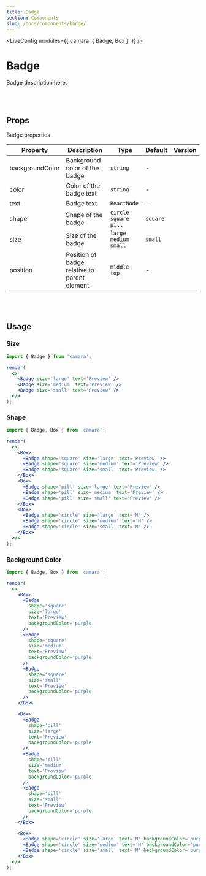 ```yaml
---
title: Badge
section: Components
slug: /docs/components/badge/
---
```



<!-- Define `camara` module as `{ Badge }` -->

<LiveConfig
  modules={{
    camara: { Badge, Box },
  }}
/>

# Badge

Badge description here.

<br></br>

## Props

Badge properties

| Property        | Description                                  | Type                     | Default  | Version |
| --------------- | -------------------------------------------- | ------------------------ | -------- | ------- |
| backgroundColor | Background color of the badge                | `string`                 | -        |         |
| color           | Color of the badge text                      | `string`                 | -        |         |
| text            | Badge text                                   | `ReactNode`              | -        |         |
| shape           | Shape of the badge                           | `circle` `square` `pill` | `square` |         |
| size            | Size of the badge                            | `large` `medium` `small` | `small`  |         |
| position        | Position of badge relative to parent element | `middle` `top`           | -        |         |

<br></br>

## Usage

### Size

```jsx live noInline
import { Badge } from 'camara';

render(
  <>
    <Badge size='large' text='Preview' />
    <Badge size='medium' text='Preview' />
    <Badge size='small' text='Preview' />
  </>
);
```

### Shape

```jsx live noInline
import { Badge, Box } from 'camara';

render(
  <>
    <Box>
      <Badge shape='square' size='large' text='Preview' />
      <Badge shape='square' size='medium' text='Preview' />
      <Badge shape='square' size='small' text='Preview' />
    </Box>
    <Box>
      <Badge shape='pill' size='large' text='Preview' />
      <Badge shape='pill' size='medium' text='Preview' />
      <Badge shape='pill' size='small' text='Preview' />
    </Box>
    <Box>
      <Badge shape='circle' size='large' text='M' />
      <Badge shape='circle' size='medium' text='M' />
      <Badge shape='circle' size='small' text='M' />
    </Box>
  </>
);
```

### Background Color

```jsx live noInline
import { Badge, Box } from 'camara';

render(
  <>
    <Box>
      <Badge
        shape='square'
        size='large'
        text='Preview'
        backgroundColor='purple'
      />
      <Badge
        shape='square'
        size='medium'
        text='Preview'
        backgroundColor='purple'
      />
      <Badge
        shape='square'
        size='small'
        text='Preview'
        backgroundColor='purple'
      />
    </Box>

    <Box>
      <Badge
        shape='pill'
        size='large'
        text='Preview'
        backgroundColor='purple'
      />
      <Badge
        shape='pill'
        size='medium'
        text='Preview'
        backgroundColor='purple'
      />
      <Badge
        shape='pill'
        size='small'
        text='Preview'
        backgroundColor='purple'
      />
    </Box>

    <Box>
      <Badge shape='circle' size='large' text='M' backgroundColor='purple' />
      <Badge shape='circle' size='medium' text='M' backgroundColor='purple' />
      <Badge shape='circle' size='small' text='M' backgroundColor='purple' />
    </Box>
  </>
);
```
